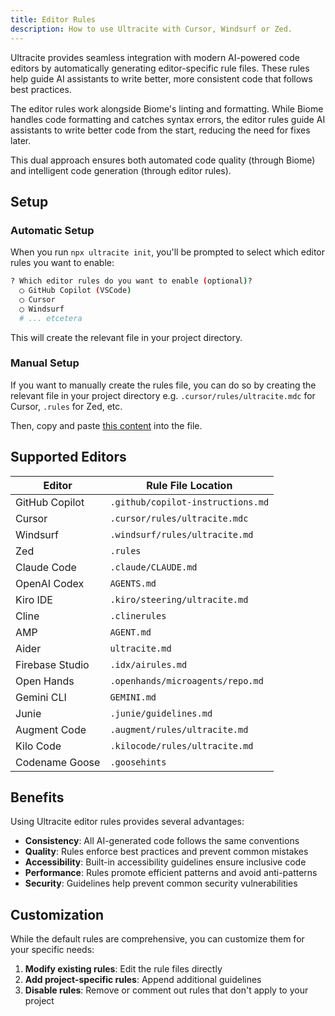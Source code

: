 ```yaml
---
title: Editor Rules
description: How to use Ultracite with Cursor, Windsurf or Zed.
---
```


Ultracite provides seamless integration with modern AI-powered code editors by automatically generating editor-specific rule files. These rules help guide AI assistants to write better, more consistent code that follows best practices.

The editor rules work alongside Biome's linting and formatting. While Biome handles code formatting and catches syntax errors, the editor rules guide AI assistants to write better code from the start, reducing the need for fixes later.

This dual approach ensures both automated code quality (through Biome) and intelligent code generation (through editor rules).

## Setup

### Automatic Setup

When you run `npx ultracite init`, you'll be prompted to select which editor rules you want to enable:

```bash
? Which editor rules do you want to enable (optional)?
  ◯ GitHub Copilot (VSCode)
  ◯ Cursor
  ◯ Windsurf
  # ... etcetera
```

This will create the relevant file in your project directory.

### Manual Setup

If you want to manually create the rules file, you can do so by creating the relevant file in your project directory e.g. `.cursor/rules/ultracite.mdc` for Cursor, `.rules` for Zed, etc.

Then, copy and paste [this content](https://github.com/haydenbleasel/ultracite/tree/main/.cursor/rules/ultracite.mdc) into the file.

## Supported Editors

| Editor            | Rule File Location                        |
|-------------------|-------------------------------------------|
| GitHub Copilot    | `.github/copilot-instructions.md`         |
| Cursor            | `.cursor/rules/ultracite.mdc`             |
| Windsurf          | `.windsurf/rules/ultracite.md`            |
| Zed               | `.rules`                                  |
| Claude Code       | `.claude/CLAUDE.md`                       |
| OpenAI Codex      | `AGENTS.md`                               |
| Kiro IDE          | `.kiro/steering/ultracite.md`             |
| Cline             | `.clinerules`                             |
| AMP               | `AGENT.md`                                |
| Aider             | `ultracite.md`                            |
| Firebase Studio   | `.idx/airules.md`                         |
| Open Hands        | `.openhands/microagents/repo.md`          |
| Gemini CLI        | `GEMINI.md`                               |
| Junie             | `.junie/guidelines.md`                    |
| Augment Code      | `.augment/rules/ultracite.md`             |
| Kilo Code         | `.kilocode/rules/ultracite.md`            |
| Codename Goose    | `.goosehints`                             |

## Benefits

Using Ultracite editor rules provides several advantages:

- **Consistency**: All AI-generated code follows the same conventions
- **Quality**: Rules enforce best practices and prevent common mistakes
- **Accessibility**: Built-in accessibility guidelines ensure inclusive code
- **Performance**: Rules promote efficient patterns and avoid anti-patterns
- **Security**: Guidelines help prevent common security vulnerabilities

## Customization

While the default rules are comprehensive, you can customize them for your specific needs:

1. **Modify existing rules**: Edit the rule files directly
2. **Add project-specific rules**: Append additional guidelines
3. **Disable rules**: Remove or comment out rules that don't apply to your project
